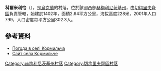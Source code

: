 {{coord|48|51|8|N|26|23|47|E|scale:100000|display=title}}

'''科爾米利恰'''（{{lang-uk|Кормильча}}），是[[烏克蘭|烏克蘭]]的村落，位於該國西部[[赫梅利尼茨基州|赫梅利尼茨基州]]，由[[切梅里夫齊區|切梅里夫齊區]]負責管轄，始建於1402年，面積2.64平方公里，海拔高度228米，2001年人口799，人口密度每平方公里302.3人。

==參考資料==
* [http://weather.in.ua/ua/hmel'nickaja/11500 Погода в селі Кормильча] {{Wayback|url=http://weather.in.ua/ua/hmel%27nickaja/11500 |date=20111220121103 }}
* [http://kormylche.co.cc/ Сайт села Кормильче]{{Dead link|date=2019年6月 |bot=InternetArchiveBot |fix-attempted=yes }}

{{DEFAULTSORT:Кормильча}}
[[Category:赫梅利尼茨基州村落|Category:赫梅利尼茨基州村落]]
[[Category:切梅里夫齊區村落|Category:切梅里夫齊區村落]]


{{Khmelnytskyi-geo-stub}}